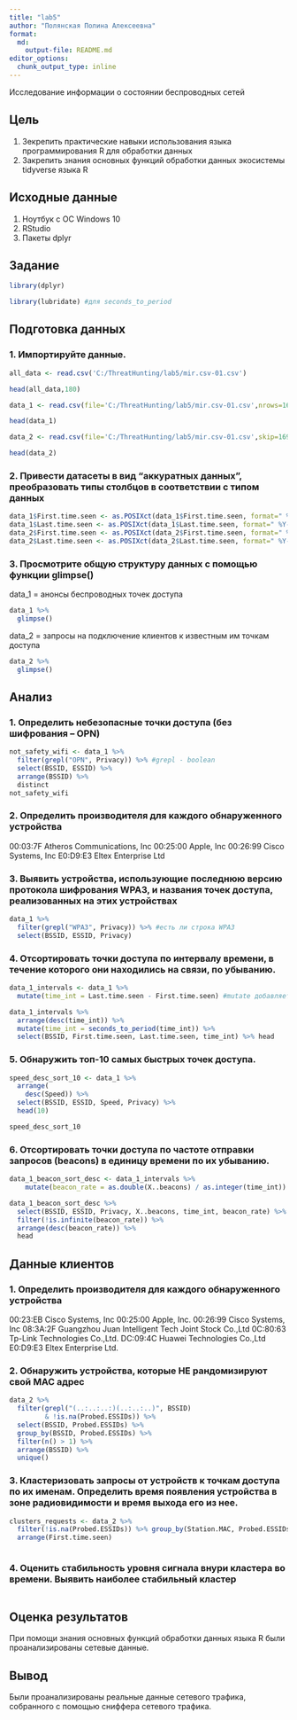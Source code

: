 ```yaml
---
title: "lab5"
author: "Полянская Полина Алексеевна"
format:   
  md:
    output-file: README.md
editor_options: 
  chunk_output_type: inline
---
```


Исследование информации о состоянии беспроводных сетей

## Цель

1.  Зекрепить практические навыки использования языка программирования R для обработки данных
2.  Закрепить знания основных функций обработки данных экосистемы tidyverse языка R


## Исходные данные

1.  Ноутбук с ОС Windows 10
2.  RStudio
3.  Пакеты dplyr

## Задание

```r
library(dplyr)
```
```r
library(lubridate) #для seconds_to_period
```


## Подготовка данных

### 1. Импортируйте данные.
```r
all_data <- read.csv('C:/ThreatHunting/lab5/mir.csv-01.csv')
```
```r
head(all_data,180)
```

```r
data_1 <- read.csv(file='C:/ThreatHunting/lab5/mir.csv-01.csv',nrows=167)
```
```r
head(data_1)
```

```r
data_2 <- read.csv(file='C:/ThreatHunting/lab5/mir.csv-01.csv',skip=169)
```
```r
head(data_2)
```

### 2. Привести датасеты в вид “аккуратных данных”, преобразовать типы столбцов в соответствии с типом данных
```r
data_1$First.time.seen <- as.POSIXct(data_1$First.time.seen, format=" %Y-%m-%d %H:%M:%S", tz=" UTC ") 
data_1$Last.time.seen <- as.POSIXct(data_1$Last.time.seen, format=" %Y-%m-%d %H:%M:%S", tz=" UTC ") 
data_2$First.time.seen <- as.POSIXct(data_2$First.time.seen, format=" %Y-%m-%d %H:%M:%S", tz=" UTC ") 
data_2$Last.time.seen <- as.POSIXct(data_2$Last.time.seen, format=" %Y-%m-%d %H:%M:%S", tz=" UTC ") 
```

### 3. Просмотрите общую структуру данных с помощью функции glimpse()
data_1 = анонсы беспроводных точек доступа
```r
data_1 %>%
  glimpse()
```
data_2 = запросы на подключение клиентов к известным им точкам доступа
```r
data_2 %>%
  glimpse()
```

## Анализ

### 1. Определить небезопасные точки доступа (без шифрования – OPN)
```r
not_safety_wifi <- data_1 %>% 
  filter(grepl("OPN", Privacy)) %>% #grepl - boolean
  select(BSSID, ESSID) %>%
  arrange(BSSID) %>%
  distinct
not_safety_wifi
```

### 2. Определить производителя для каждого обнаруженного устройства

00:03:7F Atheros Communications, Inc
00:25:00 Apple, Inc
00:26:99 Cisco Systems, Inc
E0:D9:E3 Eltex Enterprise Ltd

### 3. Выявить устройства, использующие последнюю версию протокола шифрования WPA3, и названия точек доступа, реализованных на этих устройствах
```r
data_1 %>%
  filter(grepl("WPA3", Privacy)) %>% #есть ли строка WPA3
  select(BSSID, ESSID, Privacy)
```

### 4. Отсортировать точки доступа по интервалу времени, в течение которого они находились на связи, по убыванию.
```r
data_1_intervals <- data_1 %>% 
  mutate(time_int = Last.time.seen - First.time.seen) #mutate добавляет новые переменные во фрейм данных, сохраняя существующие переменные 
```
```r
data_1_intervals %>%
  arrange(desc(time_int)) %>%
  mutate(time_int = seconds_to_period(time_int)) %>%
  select(BSSID, First.time.seen, Last.time.seen, time_int) %>% head
```

### 5. Обнаружить топ-10 самых быстрых точек доступа.
```r
speed_desc_sort_10 <- data_1 %>%
  arrange(
    desc(Speed)) %>%
  select(BSSID, ESSID, Speed, Privacy) %>%
  head(10)
```
```r
speed_desc_sort_10
```


### 6. Отсортировать точки доступа по частоте отправки запросов (beacons) в единицу времени по их убыванию.
```r
data_1_beacon_sort_desc <- data_1_intervals %>% 
    mutate(beacon_rate = as.double(X..beacons) / as.integer(time_int)) #as.double преобразует данные в числовые значения 
```


```r
data_1_beacon_sort_desc %>%
  select(BSSID, ESSID, Privacy, X..beacons, time_int, beacon_rate) %>%
  filter(!is.infinite(beacon_rate)) %>%
  arrange(desc(beacon_rate)) %>%
  head
```


## Данные клиентов

### 1. Определить производителя для каждого обнаруженного устройства
00:23:EB Cisco Systems, Inc
00:25:00 Apple, Inc.
00:26:99 Cisco Systems, Inc
08:3A:2F Guangzhou Juan Intelligent Tech Joint Stock Co.,Ltd
0C:80:63 Tp-Link Technologies Co.,Ltd.
DC:09:4C Huawei Technologies Co.,Ltd
E0:D9:E3 Eltex Enterprise Ltd.

### 2. Обнаружить устройства, которые НЕ рандомизируют свой MAC адрес
```r
data_2 %>%
  filter(grepl("(..:..:..:)(..:..:..)", BSSID) 
         & !is.na(Probed.ESSIDs)) %>%
  select(BSSID, Probed.ESSIDs) %>%
  group_by(BSSID, Probed.ESSIDs) %>%
  filter(n() > 1) %>%
  arrange(BSSID) %>%
  unique()
```

### 3. Кластеризовать запросы от устройств к точкам доступа по их именам. Определить время появления устройства в зоне радиовидимости и время выхода его из нее.
```r
clusters_requests <- data_2 %>%
  filter(!is.na(Probed.ESSIDs)) %>% group_by(Station.MAC, Probed.ESSIDs) %>%
  arrange(First.time.seen)
```
```r

```

### 4. Оценить стабильность уровня сигнала внури кластера во времени. Выявить наиболее стабильный кластер
```r

```


## Оценка результатов

При помощи знания основных функций обработки данных языка R были проанализированы сетевые данные.

## Вывод

Были проанализированы реальные данные сетевого трафика, собранного с помощью сниффера сетевого трафика.


